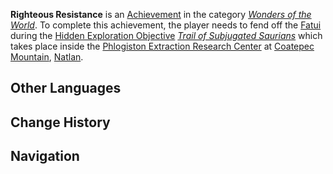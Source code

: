 {{Stub}}
{{Achievement Infobox
|id           = 81512
|order id     = 1496
|category     = Wonders of the World
|description  = Anyway, at least the evil machine has been shut down...
|requirements = Complete ''[[Trail of Subjugated Saurians]]''
|primogems    = 5
|tracking     = 
|topic        = 
|type         = Exploration
|hidden       = 1
|set          = 
}}
'''Righteous Resistance''' is an [[Achievement]] in the category ''[[Wonders of the World]]''. To complete this achievement, the player needs to fend off the [[Fatui]] during the [[Hidden Exploration Objective]] ''[[Trail of Subjugated Saurians]]'' which takes place inside the [[Phlogiston Extraction Research Center]] at [[Coatepec Mountain]], [[Natlan]].
<!--
==Gameplay Notes==
*

==Gallery==
{{Preview
|size=300px
|file=
|caption=
}}

==Video Guides==
{{EVT
|video1   = 
|caption1 = 
}}
-->
==Other Languages==
{{Other Languages
|en       = Righteous Resistance
|zhs      = 正义的反抗
|zhs_rm   = 
|zht      = 正義的反抗
|zht_rm   = 
|zh_tl    = Righteous Resistance
|ja       = 正義の反抗
|ja_rm    = Seigi no Hankou
|ja_tl    = Righteous Resistance
|ko       = 정의로운 저항
|ko_tl    = 
|es       = La resistencia de la justicia
|es_tl    = The Resistance of Justice
|fr       = Résistance vertueuse
|fr_tl    = Virtuous Resistance
|ru       = Праведное сопротивление
|ru_tl    = Righteous Resistance
|th       = การต่อต้านอย่างยุติธรรม
|th_rm    = 
|th_tl    = 
|vi       = Sự Phản Kháng Của Công Lý
|vi_tl    = 
|de       = Gerechter Widerstand
|de_tl    = Righteous Resistance
|id       = Perlawanan yang Pada Tempatnya
|id_tl    = 
|pt       = Resistência Justa
|pt_tl    = 
|tr       = Haklı Direniş
|tr_tl    = 
|it       = Resistenza virtuosa
|it_tl    = 
}}

==Change History==
{{Change History|5.0}}
<!--
==References==
{{Reflist}}
-->
==Navigation==
{{Achievement Navbox}}
